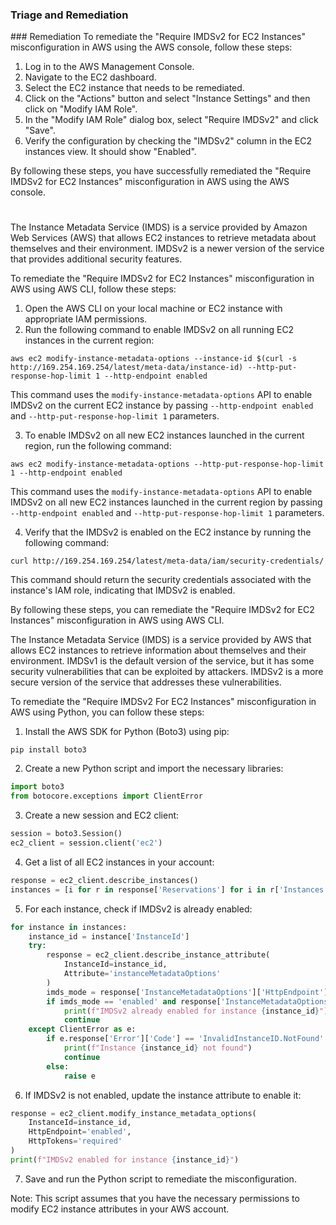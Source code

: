 
### Triage and Remediation
<Tabs>
<Tab title='Remediation'>
### Remediation

<AccordionGroup>
<Accordion title='Using Console' defaultOpen='true'>
To remediate the "Require IMDSv2 for EC2 Instances" misconfiguration in AWS using the AWS console, follow these steps:

1. Log in to the AWS Management Console.
2. Navigate to the EC2 dashboard.
3. Select the EC2 instance that needs to be remediated.
4. Click on the "Actions" button and select "Instance Settings" and then click on "Modify IAM Role".
5. In the "Modify IAM Role" dialog box, select "Require IMDSv2" and click "Save".
6. Verify the configuration by checking the "IMDSv2" column in the EC2 instances view. It should show "Enabled".

By following these steps, you have successfully remediated the "Require IMDSv2 for EC2 Instances" misconfiguration in AWS using the AWS console.

#
</Accordion>

<Accordion title='Using CLI'>
The Instance Metadata Service (IMDS) is a service provided by Amazon Web Services (AWS) that allows EC2 instances to retrieve metadata about themselves and their environment. IMDSv2 is a newer version of the service that provides additional security features. 

To remediate the "Require IMDSv2 for EC2 Instances" misconfiguration in AWS using AWS CLI, follow these steps:

1. Open the AWS CLI on your local machine or EC2 instance with appropriate IAM permissions.
2. Run the following command to enable IMDSv2 on all running EC2 instances in the current region:
```
aws ec2 modify-instance-metadata-options --instance-id $(curl -s http://169.254.169.254/latest/meta-data/instance-id) --http-put-response-hop-limit 1 --http-endpoint enabled
```
This command uses the `modify-instance-metadata-options` API to enable IMDSv2 on the current EC2 instance by passing `--http-endpoint enabled` and `--http-put-response-hop-limit 1` parameters.

3. To enable IMDSv2 on all new EC2 instances launched in the current region, run the following command:
```
aws ec2 modify-instance-metadata-options --http-put-response-hop-limit 1 --http-endpoint enabled
```
This command uses the `modify-instance-metadata-options` API to enable IMDSv2 on all new EC2 instances launched in the current region by passing `--http-endpoint enabled` and `--http-put-response-hop-limit 1` parameters.

4. Verify that the IMDSv2 is enabled on the EC2 instance by running the following command:
```
curl http://169.254.169.254/latest/meta-data/iam/security-credentials/
```
This command should return the security credentials associated with the instance's IAM role, indicating that IMDSv2 is enabled.

By following these steps, you can remediate the "Require IMDSv2 for EC2 Instances" misconfiguration in AWS using AWS CLI.
</Accordion>

<Accordion title='Using Python'>
The Instance Metadata Service (IMDS) is a service provided by AWS that allows EC2 instances to retrieve information about themselves and their environment. IMDSv1 is the default version of the service, but it has some security vulnerabilities that can be exploited by attackers. IMDSv2 is a more secure version of the service that addresses these vulnerabilities. 

To remediate the "Require IMDSv2 For EC2 Instances" misconfiguration in AWS using Python, you can follow these steps:

1. Install the AWS SDK for Python (Boto3) using pip:

```
pip install boto3
```

2. Create a new Python script and import the necessary libraries:

```python
import boto3
from botocore.exceptions import ClientError
```

3. Create a new session and EC2 client:

```python
session = boto3.Session()
ec2_client = session.client('ec2')
```

4. Get a list of all EC2 instances in your account:

```python
response = ec2_client.describe_instances()
instances = [i for r in response['Reservations'] for i in r['Instances']]
```

5. For each instance, check if IMDSv2 is already enabled:

```python
for instance in instances:
    instance_id = instance['InstanceId']
    try:
        response = ec2_client.describe_instance_attribute(
            InstanceId=instance_id,
            Attribute='instanceMetadataOptions'
        )
        imds_mode = response['InstanceMetadataOptions']['HttpEndpoint']
        if imds_mode == 'enabled' and response['InstanceMetadataOptions']['HttpTokens'] == 'required':
            print(f"IMDSv2 already enabled for instance {instance_id}")
            continue
    except ClientError as e:
        if e.response['Error']['Code'] == 'InvalidInstanceID.NotFound':
            print(f"Instance {instance_id} not found")
            continue
        else:
            raise e
```

6. If IMDSv2 is not enabled, update the instance attribute to enable it:

```python
response = ec2_client.modify_instance_metadata_options(
    InstanceId=instance_id,
    HttpEndpoint='enabled',
    HttpTokens='required'
)
print(f"IMDSv2 enabled for instance {instance_id}")
```

7. Save and run the Python script to remediate the misconfiguration.

Note: This script assumes that you have the necessary permissions to modify EC2 instance attributes in your AWS account.
</Accordion>

</AccordionGroup>
</Tab>
</Tabs>
